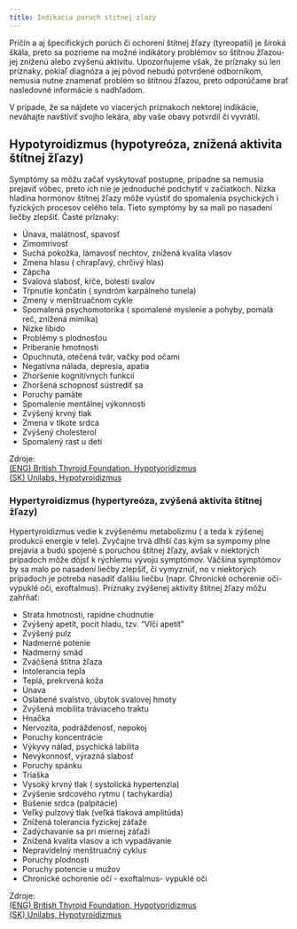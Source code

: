 ```yaml
---
title: Indikacia poruch stitnej zlazy
---
```


Príčín a aj špecifických porúch či ochorení štítnej žľazy (tyreopatií) je široká škála, preto sa pozrieme na možné indikátory problémov so štítnou žľazou- jej zníženú alebo zvýšenú aktivitu. Upozorňujeme však, že príznaky sú len príznaky,  pokiaľ  diagnóza a jej pôvod nebudú potvrdené odborníkom,  nemusia nutne znamenať problém so štítnou žľazou, preto odporúčame brať nasledovné informácie s nadhľadom.

V prípade, že sa nájdete vo viacerých príznakoch nektorej indikácie, neváhajte navštíviť svojho lekára, aby vaše obavy potvrdil či vyvrátil.

## Hypotyroidizmus (hypotyreóza, znížená aktivita štítnej žľazy)
Symptómy sa môžu začať vyskytovať postupne, prípadne sa nemusia prejaviť vôbec, preto ich nie je jednoduché podchytiť v začiatkoch. Nízka hladina hormónov štítnej žľazy môže vyústiť do spomalenia psychických i fyzických procesov celého tela. Tieto symptómy by sa mali po nasadení liečby zlepšiť. Časté príznaky: 

- Únava, malátnosť, spavosť
- Zimomrivosť
- Suchá pokožka, lámavosť nechtov, znížená kvalita vlasov
- Zmena hlasu ( chrapľavý, chrčivý hlas)
- Zápcha
- Svalová slabosť, kŕče, bolesti svalov
- Tŕpnutie končatín ( syndróm karpálneho tunela)
- Zmeny v menštruačnom cykle
- Spomalená psychomotorika ( spomalené myslenie a pohyby, pomalá reč, znížená mimika)
- Nízke libido
- Problémy s plodnosťou
- Priberanie hmotnosti
- Opuchnutá, otečená tvár, vačky pod očami
- Negatívna nálada, depresia, apatia
- Zhoršenie kognitívnych funkcií
- Zhoršená schopnosť sústrediť sa
- Poruchy pamäte
- Spomalenie mentálnej výkonnosti
- Zvýšený krvný tlak
- Zmena v tlkote srdca
- Zvýšený cholesterol
- Spomalený rast u detí

Zdroje:  
[(ENG) British Thyroid Foundation, Hypotyoridizmus](www.btf-thyroid.org/hypothyroidism-leaflet)  
[(SK) Unilabs,  Hypotyroidizmus](www.unilabs.sk/clanky-invitro/slabost-unava-adynamia-stitna-zlaza)  

### Hypertyroidizmus (hypertyreóza, zvýšená aktivita štítnej žľazy)
Hypertyroidizmus vedie k zvýšenému metabolizmu ( a teda k zýšenej produkcii energie v tele). Zvyčajne trvá dlhší čas kým sa sympomy plne prejavia a budú spojené s poruchou štítnej žľazy, avšak v niektorých prípadoch môže dôjsť k rýchlemu vývoju symptómov. Väčšina symptómov by sa malo po nasadení liečby zlepšiť, či vymyznúť, no v niektorých prípadoch je potreba nasadiť ďalšiu liečbu (napr. Chronické ochorenie očí- vypuklé oči, exoftalmus). Príznaky zvýšenej aktivity štítnej žľazy môžu zahŕňať: 

- Strata hmotnosti, rapídne chudnutie
- Zvýšený apetít, pocit hladu, tzv. “Vlčí apetít”
- Zvýšený pulz
- Nadmerné potenie 
- Nadmerný smäd
- Zväčšená štítna žľaza
- Intolerancia tepla
- Teplá, prekrvená koža
- Únava 
- Oslabené svalstvo, úbytok svalovej hmoty
- Zvýšená mobilita tráviaceho traktu
- Hnačka
- Nervozita, podráždenosť, nepokoj
- Poruchy koncentrácie
- Výkyvy nálad, psychická labilita
- Nevýkonnosť, výrazná slabosť
- Poruchy spánku
- Triaška
- Vysoký krvný tlak ( systolická hypertenzia)
- Zvýšenie srdcového rytmu ( tachykardia)
- Búšenie srdca (palpitácie)
- Veľký pulzový tlak (veľká tlaková amplitúda)
- Znížená tolerancia fyzickej záťaže
- Zadýchavanie sa pri miernej záťaži
- Znížená kvalita vlasov a ich vypadávanie
- Nepravidelný menštruačný cyklus
- Poruchy plodnosti
- Poruchy potencie u mužov
- Chronické ochorenie očí - exoftalmus- vypuklé oči

Zdroje:  
[(ENG) British Thyroid Foundation, Hypotyoridizmus](www.btf-thyroid.org/hypothyroidism-leaflet)  
[(SK) Unilabs,  Hypotyroidizmus](www.unilabs.sk/clanky-invitro/slabost-unava-adynamia-stitna-zlaza)

